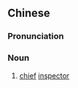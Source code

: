 {{also|总监}}
==Chinese==
{{zh-forms|s=总监}}

===Pronunciation===
{{zh-pron
|m=zǒngjiān
|c=zung2 gaam1
|mn=chóng-kàm
|cat=n
}}

===Noun===
{{zh-noun}}

# [[chief]] [[inspector]]